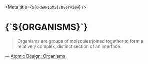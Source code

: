 
<Meta title={`${ORGANISMS}/Overview`} />

<h1>{`${ORGANISMS}`}</h1>

> Organisms are groups of molecules joined together to form a relatively complex, distinct section of an interface.

&mdash; [Atomic Design: Organisms](https://bradfrost.com/blog/post/atomic-web-design/#organisms)